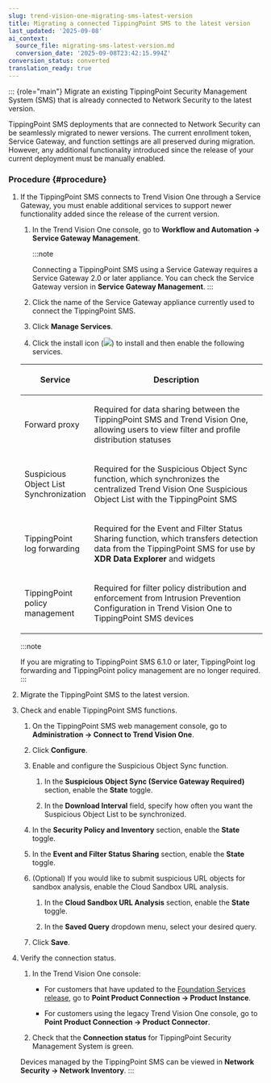 ```yaml
---
slug: trend-vision-one-migrating-sms-latest-version
title: Migrating a connected TippingPoint SMS to the latest version
last_updated: '2025-09-08'
ai_context:
  source_file: migrating-sms-latest-version.md
  conversion_date: '2025-09-08T23:42:15.994Z'
conversion_status: converted
translation_ready: true
---
```


::: {role="main"}
Migrate an existing TippingPoint Security Management System (SMS) that is already connected to Network Security to the latest version.

TippingPoint SMS deployments that are connected to Network Security can be seamlessly migrated to newer versions. The current enrollment token, Service Gateway, and function settings are all preserved during migration. However, any additional functionality introduced since the release of your current deployment must be manually enabled.

### Procedure {#procedure}

1.  If the TippingPoint SMS connects to Trend Vision One through a Service Gateway, you must enable additional services to support newer functionality added since the release of the current version.

    1.  In the Trend Vision One console, go to **Workflow and Automation → Service Gateway Management**.

        :::note

        Connecting a TippingPoint SMS using a Service Gateway requires a Service Gateway 2.0 or later appliance. You can check the Service Gateway version in **Service Gateway Management**.
        :::

    2.  Click the name of the Service Gateway appliance currently used to connect the TippingPoint SMS.

    3.  Click **Manage Services**.

    4.  Click the install icon (![](/images/SG2_install_icon=GUID-feef28dd-2ddb-4093-b4e4-5455a0b110bb.webp)) to install and then enable the following services.

    <table>
    <colgroup>
    <col style="width: 25%" />
    <col style="width: 75%" />
    </colgroup>
    <thead>
    <tr>
    <th><p>Service</p></th>
    <th><p>Description</p></th>
    </tr>
    </thead>
    <tbody>
    <tr>
    <td id="GUID-D182900E-BE0D-4C06-9BE4-8929FF3EB14B__SGServicesTableProxy"><p>Forward proxy</p></td>
    <td id="GUID-D182900E-BE0D-4C06-9BE4-8929FF3EB14B__SGServicesTableProxyDesc"><p>Required for data sharing between the TippingPoint SMS and Trend Vision One, allowing users to view filter and profile distribution statuses</p></td>
    </tr>
    <tr>
    <td id="GUID-D182900E-BE0D-4C06-9BE4-8929FF3EB14B__SGServicesTableSO"><p>Suspicious Object List Synchronization</p></td>
    <td><p>Required for the Suspicious Object Sync function, which synchronizes the centralized Trend Vision One Suspicious Object List with the TippingPoint SMS</p></td>
    </tr>
    <tr>
    <td id="GUID-D182900E-BE0D-4C06-9BE4-8929FF3EB14B__SGServicesTableTPLog"><p>TippingPoint log forwarding</p></td>
    <td id="GUID-D182900E-BE0D-4C06-9BE4-8929FF3EB14B__SGServicesTableTPLogDesc"><p>Required for the Event and Filter Status Sharing function, which transfers detection data from the TippingPoint SMS for use by <strong>XDR Data Explorer</strong> and widgets</p></td>
    </tr>
    <tr>
    <td id="GUID-D182900E-BE0D-4C06-9BE4-8929FF3EB14B__SGServicesTableTPPolicy"><p>TippingPoint policy management</p></td>
    <td id="GUID-D182900E-BE0D-4C06-9BE4-8929FF3EB14B__SGServicesTableTPPolicyDesc"><p>Required for filter policy distribution and enforcement from Intrusion Prevention Configuration in Trend Vision One to TippingPoint SMS devices</p></td>
    </tr>
    </tbody>
    </table>

    :::note

    If you are migrating to TippingPoint SMS 6.1.0 or later, TippingPoint log forwarding and TippingPoint policy management are no longer required.
    :::

2.  Migrate the TippingPoint SMS to the latest version.

3.  Check and enable TippingPoint SMS functions.

    1.  On the TippingPoint SMS web management console, go to **Administration → Connect to Trend Vision One**.

    2.  Click **Configure**.

    3.  Enable and configure the Suspicious Object Sync function.

        1.  In the **Suspicious Object Sync (Service Gateway Required)** section, enable the **State** toggle.

        2.  In the **Download Interval** field, specify how often you want the Suspicious Object List to be synchronized.

    4.  In the **Security Policy and Inventory** section, enable the **State** toggle.

    5.  In the **Event and Filter Status Sharing** section, enable the **State** toggle.

    6.  (Optional) If you would like to submit suspicious URL objects for sandbox analysis, enable the Cloud Sandbox URL analysis.

        1.  In the **Cloud Sandbox URL Analysis** section, enable the **State** toggle.

        2.  In the **Saved Query** dropdown menu, select your desired query.

    7.  Click **Save**.

4.  Verify the connection status.

    1.  In the Trend Vision One console:

        - For customers that have updated to the [Foundation Services release](update-foundation-services-release.mdx), go to **Point Product Connection → Product Instance**.

        - For customers using the legacy Trend Vision One console, go to **Point Product Connection → Product Connector**.

    2.  Check that the **Connection status** for TippingPoint Security Management System is green.

    Devices managed by the TippingPoint SMS can be viewed in **Network Security → Network Inventory**.
:::
